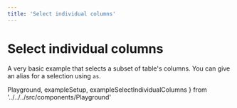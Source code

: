 ```yaml
---
title: 'Select individual columns'
---
```


# Select individual columns

A very basic example that selects a subset of table's columns. You can give an alias
for a selection using `as`.

  Playground,
  exampleSetup,
  exampleSelectIndividualColumns
} from '../../../src/components/Playground'

<Playground code={exampleSelectIndividualColumns} setupCode={exampleSetup} />
